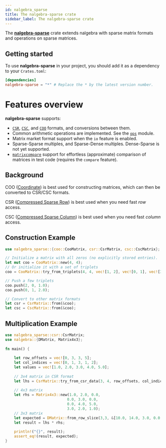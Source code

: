 ```yaml
---
id: nalgebra_sparse
title: The nalgebra-sparse crate
sidebar_label: The nalgebra-sparse crate
---
```



The [**nalgebra-sparse**](https://crates.io/crates/nalgebra-sparse) crate extends nalgebra with sparse matrix
formats and operations on sparse matrices.

## Getting started
To use **nalgebra-sparse** in your project, you should add it as a dependency to your `Crates.toml`:

```toml
[dependencies]
nalgebra-sparse = "*" # Replace the * by the latest version number.
```

# Features overview
**nalgebra-sparse** supports:

* [`CSR`](https://docs.rs/nalgebra-sparse/latest/nalgebra_sparse/csr/struct.CsrMatrix.html), [`CSC`](https://docs.rs/nalgebra-sparse/latest/nalgebra_sparse/csc/struct.CscMatrix.html), and [`COO`](https://docs.rs/nalgebra-sparse/latest/nalgebra_sparse/coo/struct.CooMatrix.html) formats, and conversions between them.
* Common arithmetic operations are implemented. See the [`ops`](https://docs.rs/nalgebra-sparse/latest/nalgebra_sparse/ops/index.html) module.
* Matrix market format support when the `io` feature is enabled.
* Sparse-Sparse multiples, and Sparse-Dense multiples. Dense-Sparse is not yet supported.
* [`matrixcompare`](https://crates.io/crates/matrixcompare) support for effortless (approximate) comparison of matrices in test code (requires the `compare` feature).
 
## Background

COO ([Coordinate](https://en.wikipedia.org/wiki/Sparse_matrix#Coordinate_list_(COO))) is best used for constructing matrices, which can then be converted to CSR/CSC formats.

CSR ([Compressed Sparse Row](https://en.wikipedia.org/wiki/Sparse_matrix#Compressed_sparse_row_(CSR,_CRS_or_Yale_format))) is best used when you need fast *row* access.

CSC ([Compressed Sparse Column](https://en.wikipedia.org/wiki/Sparse_matrix#Compressed_sparse_column_(CSC_or_CCS))) is best used when you need fast *column* access.

## Construction Example

```rust
use nalgebra_sparse::{coo::CooMatrix, csr::CsrMatrix, csc::CscMatrix};

// Initialize a matrix with all zeros (no explicitly stored entries).
let mut coo = CooMatrix::new(4, 4);
// Or initialize it with a set of triplets
coo = CooMatrix::try_from_triplets(4, 4, vec![1, 2], vec![0, 1], vec![3.0, 4.0]).unwrap();

// Push a few triplets
coo.push(2, 0, 1.0);
coo.push(0, 1, 2.0);

// Convert to other matrix formats
let csr = CsrMatrix::from(&coo);
let csc = CscMatrix::from(&coo);
```

## Multiplication Example

```rust
use nalgebra_sparse::csr::CsrMatrix;                                                                                                           
use nalgebra::{DMatrix, Matrix4x3};                                                                                                            
                                                                                                                                               
fn main() {                                                                                                                                    
                                                                                                                                               
    let row_offsets = vec![0, 3, 3, 5];                                                                                                        
    let col_indices = vec![0, 1, 3, 1, 2];                                                                                                     
    let values = vec![1.0, 2.0, 3.0, 4.0, 5.0];                                                                                                
                                                                                                                                               
    // 3x4 matrix in CSR format                                                                                                                
    let lhs = CsrMatrix::try_from_csr_data(3, 4, row_offsets, col_indices, values).unwrap();                                                   
                                                                                                                                               
    // 4x3 matrix                                                                                                                              
    let rhs = Matrix4x3::new(1.0, 2.0, 0.0,                                                                                                    
                            0.0, 3.0, 0.0,                                                                                                     
                            0.0, 4.0, 5.0,                                                                                                     
                            3.0, 2.0, 1.0);                                                                                                    
    // 3x3 matrix                                                                                                                              
    let expected = DMatrix::from_row_slice(3,3, &[10.0, 14.0, 3.0, 0.0, 0.0, 0.0, 0.0, 32.0, 25.0]);                                           
    let result = lhs * rhs;                                                                                                                    
                                                                                                                                               
    println!("{}", result);                                                                                                                    
    assert_eq!(result, expected);                                                                                                              
}
```
